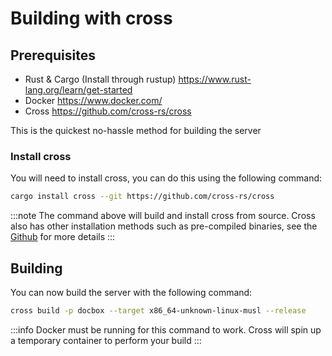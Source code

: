 # Building with cross

## Prerequisites

- Rust & Cargo (Install through rustup) https://www.rust-lang.org/learn/get-started
- Docker https://www.docker.com/
- Cross https://github.com/cross-rs/cross

This is the quickest no-hassle method for building the server

### Install cross

You will need to install cross, you can do this using the following command:

```sh
cargo install cross --git https://github.com/cross-rs/cross
```

:::note
The command above will build and install cross from source. Cross also has other installation
methods such as pre-compiled binaries, see the [Github](https://github.com/cross-rs/cross) for
more details
:::

## Building

You can now build the server with the following command:

```sh
cross build -p docbox --target x86_64-unknown-linux-musl --release
```

:::info
Docker must be running for this command to work. Cross will spin up a temporary
container to perform your build
:::
